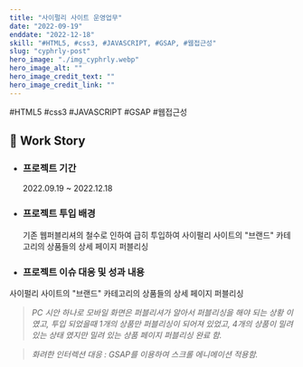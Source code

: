 ```yaml
---
title: "사이펄리 사이트 운영업무"
date: "2022-09-19"
enddate: "2022-12-18"
skill: "#HTML5, #css3, #JAVASCRIPT, #GSAP, #웹접근성"
slug: "cyphrly-post"
hero_image: "./img_cyphrly.webp"
hero_image_alt: ""
hero_image_credit_text: ""
hero_image_credit_link: ""
---
```


<div className="badge-wrap">
  <span className="badge badge-html">#HTML5</span>
  <span className="badge badge-css">#css3</span>
  <span className="badge badge-javscript">#JAVASCRIPT</span>
  <span className="badge badge-javscript">#GSAP</span>
  <span className="badge badge-wa">#웹접근성</span>
</div>

## 🎤 Work Story

- ### 프로젝트 기간

  2022.09.19 ~ 2022.12.18

- ### 프로젝트 투입 배경

  기존 웹퍼블리셔의 철수로 인하여 급히 투입하여 사이펄리 사이트의 "브랜드" 카테고리의 상품들의 상세 페이지 퍼블리싱

- ### 프로젝트 이슈 대응 및 성과 내용

사이펄리 사이트의 "브랜드" 카테고리의 상품들의 상세 페이지 퍼블리싱

> _PC 시안 하나로 모바일 화면은 퍼블리셔가 알아서 퍼블리싱을 해야 되는 상황 이였고, 투입 되었을때 1개의 상품만 퍼블리싱이 되어져 있었고, 4개의 상품이 밀려 있는 상태 였지만 밀려 있는 상품 페이지 퍼블리싱 완료 함._

> _화려한 인터렉션 대응 : GSAP를 이용하여 스크롤 에니메이션 적용함._
